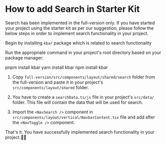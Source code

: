
# How to add Search in Starter Kit

Search has been implemented in the full-version only. If you have started your project using the starter kit as per our suggestion, please follow the below steps in order to implement search functionality in your project.

Begin by installing `kbar` package which is related to search functionality

Run the appropriate command in your project's root directory based on your package manager:

<Tabs>
  <TabItem value="pnpm">
    <CodeBlock language='bash'>pnpm install kbar</CodeBlock>
  </TabItem>
  <TabItem value="yarn">
    <CodeBlock language='bash'>yarn install kbar</CodeBlock>
  </TabItem>
  <TabItem value="npm">
    <CodeBlock language='bash'>npm install kbar</CodeBlock>
  </TabItem>
</Tabs>

1. Copy `full-version/src/components/layout/shared/search` folder from the full-version and paste it in your project's `src/components/layout/shared` folder.

2. You have to create a `searchData.ts/js` file in your project's `src/data/` folder. This file will contain the data that will be used for search.

3. Import the `<NavSearch />` component in `src/components/layout/vertical/NavbarContent.tsx` file and add after the `<NavToggle />` component.

That's it. You have successfully implemented search functionality in your project.🥳🎉
